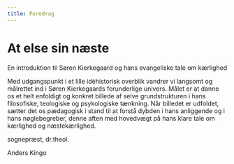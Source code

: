 ```yaml
---
title: Foredrag
---
```


# At else sin næste

En introduktion til Søren Kierkegaard og hans evangeliske tale om kærlighed

Med udgangspunkt i et lille idéhistorisk overblik vandrer vi langsomt og målrettet ind i Søren Kierkegaards forunderlige univers. Målet er at danne os et helt enfoldigt og konkret billede af selve grundstrukturen i hans filosofiske, teologiske og psykologiske tænkning. Når billedet er udfoldet, sætter det os pædagogisk i stand til at forstå dybden i hans anliggende og i hans nøglebegreber, denne aften med hovedvægt på hans klare tale om kærlighed og næstekærlighed.

sognepræst, dr.theol.

Anders Kingo

